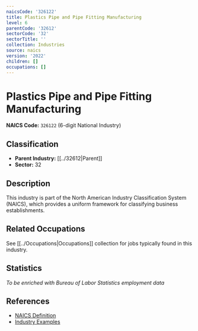 ```yaml
---
naicsCode: '326122'
title: Plastics Pipe and Pipe Fitting Manufacturing
level: 6
parentCode: '32612'
sectorCode: '32'
sectorTitle: ''
collection: Industries
source: naics
version: '2022'
children: []
occupations: []
---
```

# Plastics Pipe and Pipe Fitting Manufacturing

**NAICS Code:** `326122` (6-digit National Industry)

## Classification

- **Parent Industry:** [[../32612|Parent]]
- **Sector:** 32

## Description

This industry is part of the North American Industry Classification System (NAICS), which provides a uniform framework for classifying business establishments.

## Related Occupations

See [[../Occupations|Occupations]] collection for jobs typically found in this industry.

## Statistics

*To be enriched with Bureau of Labor Statistics employment data*

## References

- [NAICS Definition](https://www.census.gov/naics/)
- [Industry Examples](https://www.census.gov/naics/2022NAICS/)
